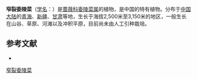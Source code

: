 {{Speciesbox
| name = 窄裂委陵菜
| status = 
| status_system = 
| image =
| genus = Potentilla
| species = angustiloba
| authority = Yu et Li
}}

'''窄裂委陵菜'''（[[学名|学名]]：{{lang|la|''Potentilla angustiloba''}}）是[[蔷薇科|蔷薇科]][[委陵菜属|委陵菜属]]的植物，是中国的特有植物。分布于[[中国大陆|中国大陆]]的[[青海|青海]]、[[新疆|新疆]]、[[甘肃|甘肃]]等地，生长于海拔2,500米至3,150米的地区，一般生长在山谷、草原、河滩以及冲积平原，目前尚未由人工引种栽培。

== 参考文献 ==
<div class="references-small">
* {{cite web| url =http://www.bioinfo.cn/db05/KmzwSpecies.php?action=view&id=19143| title =窄裂委陵菜| work =《中国高等植物数据库全库》| publisher =中国科学院微生物研究所| author =昆明植物研究所| accessdate =2009-02-25| deadurl =yes| archiveurl =https://web.archive.org/web/20160305063649/http://www.bioinfo.cn/db05/KmzwSpecies.php?action=view&id=19143| archivedate =2016-03-05}}
</div>
{{Taxonbar|from=Q15228558}}

[[Category:委陵菜属|窄裂委陵菜]]


{{植物小作品}}